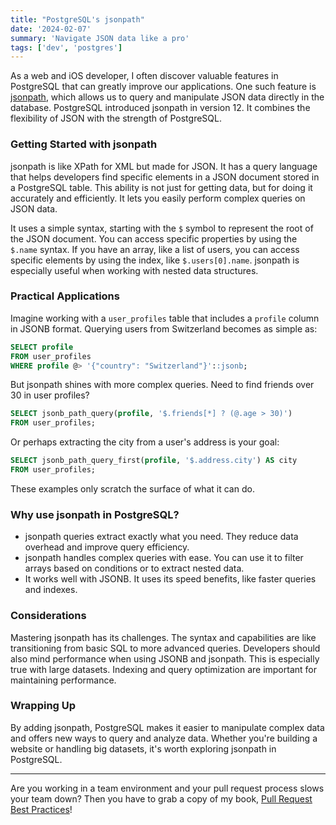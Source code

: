 ```yaml
---
title: "PostgreSQL's jsonpath"
date: '2024-02-07'
summary: 'Navigate JSON data like a pro'
tags: ['dev', 'postgres']
---
```


As a web and iOS developer, I often discover valuable features in PostgreSQL that can greatly improve our applications. One such feature is [jsonpath](https://www.postgresql.org/docs/16/datatype-json.html#DATATYPE-jsonpath), which allows us to query and manipulate JSON data directly in the database. PostgreSQL introduced jsonpath in version 12. It combines the flexibility of JSON with the strength of PostgreSQL.

### Getting Started with jsonpath

jsonpath is like XPath for XML but made for JSON. It has a query language that helps developers find specific elements in a JSON document stored in a PostgreSQL table. This ability is not just for getting data, but for doing it accurately and efficiently. It lets you easily perform complex queries on JSON data.

It uses a simple syntax, starting with the `$` symbol to represent the root of the JSON document. You can access specific properties by using the `$.name` syntax. If you have an array, like a list of users, you can access specific elements by using the index, like `$.users[0].name`. jsonpath is especially useful when working with nested data structures.

### Practical Applications

Imagine working with a `user_profiles` table that includes a `profile` column in JSONB format. Querying users from Switzerland becomes as simple as:

```sql
SELECT profile
FROM user_profiles
WHERE profile @> '{"country": "Switzerland"}'::jsonb;
```

But jsonpath shines with more complex queries. Need to find friends over 30 in user profiles?

```sql
SELECT jsonb_path_query(profile, '$.friends[*] ? (@.age > 30)')
FROM user_profiles;
```

Or perhaps extracting the city from a user's address is your goal:

```sql
SELECT jsonb_path_query_first(profile, '$.address.city') AS city
FROM user_profiles;
```

These examples only scratch the surface of what it can do.

### Why use jsonpath in PostgreSQL?

- jsonpath queries extract exactly what you need. They reduce data overhead and improve query efficiency.
- jsonpath handles complex queries with ease. You can use it to filter arrays based on conditions or to extract nested data.
- It works well with JSONB. It uses its speed benefits, like faster queries and indexes.

### Considerations

Mastering jsonpath has its challenges. The syntax and capabilities are like transitioning from basic SQL to more advanced queries. Developers should also mind performance when using JSONB and jsonpath. This is especially true with large datasets. Indexing and query optimization are important for maintaining performance.

### Wrapping Up

By adding jsonpath, PostgreSQL makes it easier to manipulate complex data and offers new ways to query and analyze data. Whether you're building a website or handling big datasets, it's worth exploring jsonpath in PostgreSQL.

---

Are you working in a team environment and your pull request process slows your team down? Then you have to grab a copy of my book, [Pull Request Best Practices](https://pr.nico.fyi)!
